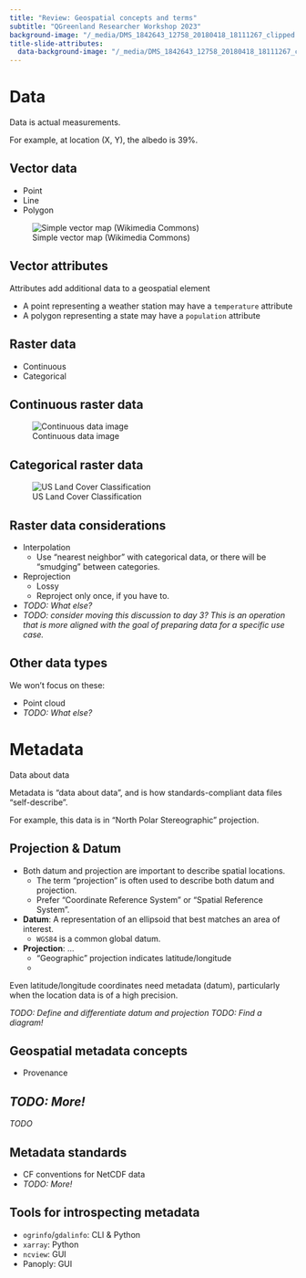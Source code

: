 ```yaml
---
title: "Review: Geospatial concepts and terms"
subtitle: "QGreenland Researcher Workshop 2023"
background-image: "/_media/DMS_1842643_12758_20180418_18111267_clipped.jpg"
title-slide-attributes:
  data-background-image: "/_media/DMS_1842643_12758_20180418_18111267_clipped.jpg"
---
```


# Data

::: {.notes}
Data is actual measurements.

For example, at location (X, Y), the albedo is 39%.
:::


## Vector data

* Point
* Line
* Polygon

![Simple vector map (Wikimedia Commons)](https://upload.wikimedia.org/wikipedia/commons/3/38/Simple_vector_map.svg)


## Vector attributes

Attributes add additional data to a geospatial element

* A point representing a weather station may have a `temperature` attribute
* A polygon representing a state may have a `population` attribute


## Raster data

* Continuous
* Categorical


## Continuous raster data

![Continuous data image](/_media/qgreenland_seaice_concentration_feb2015.png)


## Categorical raster data

![US Land Cover Classification](https://d9-wret.s3.us-west-2.amazonaws.com/assets/palladium/production/s3fs-public/thumbnails/image/NLCD_2016_Landcover.jpg)


## Raster data considerations

* Interpolation
    * Use "nearest neighbor" with categorical data, or there will be "smudging" between
      categories.
* Reprojection
    * Lossy
    * Reproject only once, if you have to.
* _TODO: What else?_
* _TODO: consider moving this discussion to day 3? This is an operation that is more
  aligned with the goal of preparing data for a specific use case._


## Other data types

We won't focus on these:

* Point cloud
* _TODO: What else?_


# Metadata

Data about data

::: {.notes}
Metadata is "data about data", and is how standards-compliant data files
"self-describe".

For example, this data is in "North Polar Stereographic" projection.
:::


## Projection & Datum {.smaller}

* Both datum and projection are important to describe spatial locations.
    * The term "projection" is often used to describe both datum and projection.
    * Prefer "Coordinate Reference System" or "Spatial Reference System".

* **Datum**: A representation of an ellipsoid that best matches an area of interest.
    * `WGS84` is a common global datum.

* **Projection**: ...
    * "Geographic" projection indicates latitude/longitude
    *


::: {.callout-note}
Even latitude/longitude coordinates need metadata (datum), particularly when the
location data is of a high precision.
:::


::: {.notes}
_TODO: Define and differentiate datum and projection_
_TODO: Find a diagram!_
:::


## Geospatial metadata concepts

* Provenance


## _TODO: More!_

_TODO_


## Metadata standards

* CF conventions for NetCDF data
* _TODO: More!_


## Tools for introspecting metadata

* `ogrinfo`/`gdalinfo`: CLI & Python
* `xarray`: Python
* `ncview`: GUI
* Panoply: GUI
